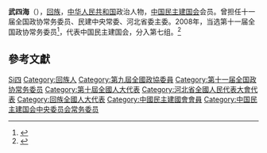 '''武四海'''（{{bd|1945年||}}），[[回族|回族]]，[[中华人民共和国|中华人民共和国]]政治人物，[[中国民主建国会|中国民主建国会]]会员。曾担任十一届全国政协常务委员、民建中央常委、河北省委主委。2008年，当选第十一届全国政协常务委员<ref>{{cite news|title=第十一届全国政协委员名单|url=http://www.indaa.com.cn/zt/2009qglh/zxzs/200903/t20090303_127573.html|accessdate=2013-04-09|newspaper=新华社北京1月25日电 中国人民政治协商会议第十一届全国委员会委员名单(共2237人，2008年1月25日政协第十届全国委员会常务委员会第二十次会议通过)|date=2008年1月25日|deadurl=yes|archiveurl=https://web.archive.org/web/20130928014403/http://www.indaa.com.cn/zt/2009qglh/zxzs/200903/t20090303_127573.html|archivedate=2013年9月28日}}</ref>，代表中国民主建国会，分入第七组。<ref>{{cite news|title=全国政协信息-武四海|url=http://www.cppcc.gov.cn/CMS/wylibary/showJcwyxtInfoWylibary.action?tabJcwyxt.guid=11W0002600&wytype=wjwy|accessdate=2013-04-11|newspaper=全国政协委员会}}</ref>

== 參考文獻 ==
{{reflist}}

{{中国政治人物小作品}}
{{中国民主建国会第八届中央委员会}}
{{中国民主建国会第九届中央委员会}}

{{Authority control}}
{{DEFAULTSORT:Wu武}}
[[Category:武姓|Si四]]
[[Category:回族人|Category:回族人]]
[[Category:第九屆全國政協委員|Category:第九屆全國政協委員]]
[[Category:第十一届全国政协常务委员|Category:第十一届全国政协常务委员]]
[[Category:第十屆全國人大代表|Category:第十屆全國人大代表]]
[[Category:河北省全國人民代表大會代表|Category:河北省全國人民代表大會代表]]
[[Category:回族全國人大代表|Category:回族全國人大代表]]
[[Category:中國民主建國會會員|Category:中國民主建國會會員]]
[[Category:中国民主建国会中央委员会常务委员|Category:中国民主建国会中央委员会常务委员]]